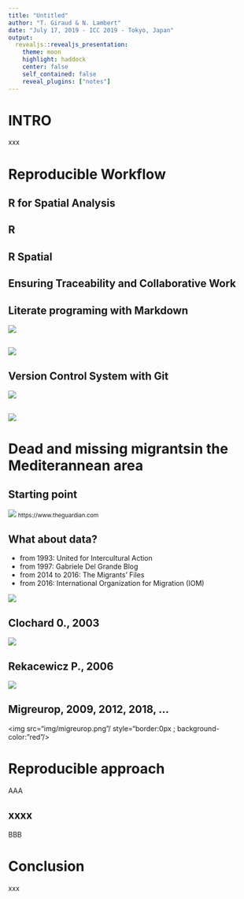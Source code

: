 ```yaml
---
title: "Untitled"
author: "T. Giraud & N. Lambert"
date: "July 17, 2019 - ICC 2019 - Tokyo, Japan"
output:
  revealjs::revealjs_presentation:
    theme: moon
    highlight: haddock
    center: false
    self_contained: false
    reveal_plugins: ["notes"]
---
```


# INTRO

xxx

# Reproducible Workflow

## R for Spatial Analysis

## R
## R Spatial



## Ensuring Traceability and Collaborative Work

## Literate programing with Markdown

<img src="img/mardown1.png"/>

## 

<img src="img/markdown2.png"/>



## Version Control System with Git

<img src="img/git1.png"/>

## 

<img src="img/git2.png"/>



# Dead and missing migrants\n in the Mediterannean area {data-background="img/shipwreck.jpg"}

## Starting point

<img src="img/guardian.png"/>
<small>https://www.theguardian.com</small>

## What about data?

* from 1993: United for Intercultural Action
* from 1997: Gabriele Del Grande Blog
* from 2014 to 2016: The Migrants' Files
* from 2016: International Organization for Migration (IOM)

<img src="img/IOM.png"/>


## Clochard 0., 2003

<img src="img/clochard.png"/>

## Rekacewicz P., 2006

<img src="img/reka.png"/>

## Migreurop, 2009, 2012, 2018, ...

<img src="img/migreurop.png"/ style="border:0px ; background-color:"red"/>

# Reproducible approach

AAA

## xxxx

BBB

# Conclusion

xxx
